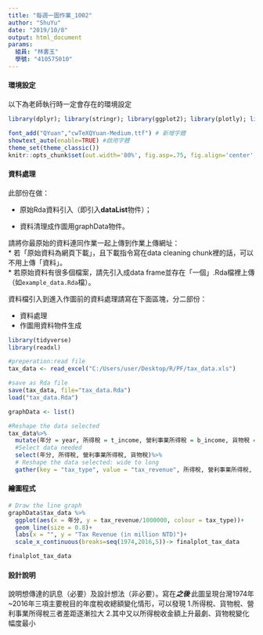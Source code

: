 ```yaml
---
title: "每週一圖作業_1002"
author: "ShuYu"
date: "2019/10/8"
output: html_document
params:
  組員: "林書玉"
  學號: "410575010"
---
```


#### 環境設定

以下為老師執行時一定會存在的環境設定
```r
library(dplyr); library(stringr); library(ggplot2); library(plotly); library(lubridate); library(readr); library(tidyr); library(showtext)

font_add("QYuan","cwTeXQYuan-Medium.ttf") # 新增字體
showtext_auto(enable=TRUE) #啟用字體
theme_set(theme_classic())
knitr::opts_chunk$set(out.width='80%', fig.asp=.75, fig.align='center', fig.showtext=T)
```

#### 資料處理

此部份在做：

  * 原始Rda資料引入（即引入**dataList**物件）；
  
  * 資料清理成作圖用graphData物件。

請將你最原始的資料連同作業一起上傳到作業上傳網址：  
  * 若「原始資料為網頁下載」，且下載指令寫在data cleaning chunk裡的話，可以不用上傳「資料」。  
  * 若原始資料有很多個檔案，請先引入成data frame並存在「一個」.Rda檔裡上傳（如`example_data.Rda`檔）。  

資料檔引入到進入作圖前的資料處理請寫在下面區塊，分二部份：

  * 資料處理  
  * 作圖用資料物件生成
  
```r
library(tidyverse)
library(readxl)

#preperation:read file
tax_data <- read_excel("C:/Users/user/Desktop/R/PF/tax_data.xls")

#save as Rda file
save(tax_data, file="tax_data.Rda")
load("tax_data.Rda")

graphData <- list()

#Reshape the data selected
tax_data%>%
  mutate(年分 = year, 所得稅 = t_income, 營利事業所得稅 = b_income, 貨物稅 = commodity) %>%
  #Select data needed
  select(年分, 所得稅, 營利事業所得稅, 貨物稅)%>% 
  # Reshape the data selected: wide to long
  gather(key = "tax_type", value = "tax_revenue", 所得稅, 營利事業所得稅, 貨物稅, na.rm = TRUE) -> graphData$tax_data


```

#### 繪圖程式

```r
# Draw the line graph
graphData$tax_data %>%
  ggplot(aes(x = 年分, y = tax_revenue/1000000, colour = tax_type))+
  geom_line(size = 0.8)+
  labs(x = "", y = "Tax Revenue (in million NTD)")+
  scale_x_continuous(breaks=seq(1974,2016,5))-> finalplot_tax_data

finalplot_tax_data
```

#### 設計說明
說明想傳達的訊息（必要）及設計想法（非必要）。寫在***之後
*** 
此圖呈現台灣1974年~2016年三項主要稅目的年度稅收總額變化情形，可以發現
1.所得稅、貨物稅、營利事業所得稅三者差距逐漸拉大
2.其中又以所得稅收金額上升最劇、貨物稅變化幅度最小

